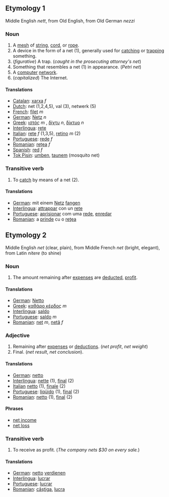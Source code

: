 ==Etymology 1==

Middle English ''nett'', from Old English, from Old German ''nezzi''

===Noun===

# A [[mesh]] of [[string]], [[cord]], or [[rope]].
# A device in the form of a net (1), generally used for [[catch]]ing or [[trap]]ping something.
# (''figurative'') A trap.  (''caught in the prosecuting attorney's net'')
# Something that resembles a net (1) in appearance. (''Petri net'')
# A [[computer]] [[network]].
# (''capitalized'') The Internet.

====Translations====
*[[Catalan]]: [[xarxa]] ''f''
*[[Dutch]]: net (1,2,4,5), val (3), netwerk (5)
*[[French]]: [[filet]] ''m''
*[[German]]: [[Netz]] ''n''
*[[Greek]]: [[ιστός]] ''m'' , [[δίχτυ]] ''n'', [[δίκτυο]] ''n''
*[[Interlingua]]: [[rete]]
*[[Italian]]: [[rete]] ''f'' (1,3,5), [[retino]] ''m'' (2)
*[[Portuguese]]: [[rede]] ''f''
*[[Romanian]]: [[reţea]] ''f''
*[[Spanish]]: [[red]] ''f''
*[[Tok Pisin]]: [[umben]], [[taunem]] (mosquito net)

===Transitive verb===

# To [[catch]] by means of a net (2).

====Translations====

*[[German]]: mit einem [[Netz]] [[fangen]]
*[[Interlingua]]: [[attrappar]] con un [[rete]]
*[[Portuguese]]: [[aprisionar]] com uma [[rede]], [[enredar]]
*[[Romanian]]: a [[prinde]] cu o [[reţea]]

==Etymology 2==

Middle English ''net'' (clear, plain), from Middle French ''net'' (bright, elegant), from Latin ''nitere'' (to shine)

===Noun===

# The amount remaining after [[expense]]s are [[deduct]]ed, [[profit]].


====Translations====

*[[German]]: [[Netto]]
*[[Greek]]: [[καθάρο κέρδος]] ''m''
*[[Interlingua]]: [[saldo]]
*[[Portuguese]]: [[saldo]] ''m''
*[[Romanian]]: [[net]] ''m'', [[netă]] ''f''

===Adjective===

# Remaining after [[expense]]s or [[deductions]]. (''net profit'', ''net weight'')
# Final. (''net result'', ''net conclusion'').

====Translations====

*[[German]]: [[netto]]
*[[Interlingua]]: [[nette]] (1), [[final]] (2)
*[[Italian]] [[netto]] (1), [[finale]] (2)
*[[Portuguese]]: [[líqüido]] (1), [[final]] (2)
*[[Romanian]]: [[netto]] (1), [[final]] (2)

====Phrases====

*[[net income]]
*[[net loss]]

===Transitive verb===

# To receive as profit. (''The company nets $30 on every sale.'')

====Translations====

*[[German]]: [[netto]] [[verdienen]]
*[[Interlingua]]: [[lucrar]]
*[[Portuguese]]: [[lucrar]]
*[[Romanian]]: [[câştiga]], [[lucra]]